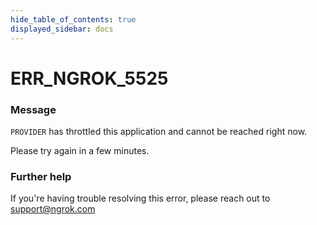 ```yaml
---
hide_table_of_contents: true
displayed_sidebar: docs
---
```



# ERR_NGROK_5525

### Message
`PROVIDER` has throttled this application and cannot be reached right now.

Please try again in a few minutes.

<ErrorDetails error='err_ngrok_5525' />


### Further help
If you're having trouble resolving this error, please reach out to [support@ngrok.com](mailto:support@ngrok.com?subject=Help%20with%20ERR_NGROK_5525)

